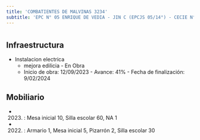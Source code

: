 ```yaml
---
title: 'COMBATIENTES DE MALVINAS 3234'
subtitle: 'EPC N° 05 ENRIQUE DE VEDIA - JIN C (EPCJS 05/14°) - CECIE N° 24'
---
```


#
## Infraestructura

* Instalacion electrica 
    + mejora edilicia - En Obra 
    + Inicio de obra: 12/09/2023 - Avance: 41% - Fecha de finalización: 9/02/2024 






## Mobiliario

*  (2023) : Mesa inicial 10, Silla escolar 60, NA 1 

*  (2022) : Armario 1, Mesa inicial 5, Pizarrón 2, Silla escolar 30 



